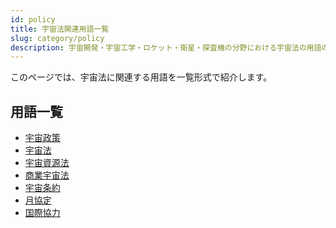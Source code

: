 ```yaml
---
id: policy
title: 宇宙法関連用語一覧
slug: category/policy
description: 宇宙開発・宇宙工学・ロケット・衛星・探査機の分野における宇宙法の用語の一覧です．意味・定義・概要・説明ページへと移ることができます．
---
```



<Head>
  <script type="application/ld+json">
    {`{
      "@context": "https://schema.org",
      "@type": "DefinedTerm",
      "name": "宇宙法関連用語一覧",
      "inDefinedTermSet": "https://www.space-portal.org",
      "termCode": "category/policy",
      "description": "宇宙開発・宇宙工学・ロケット・衛星・探査機の分野における宇宙法用語の一覧です．意味・定義・概要・説明ページへと移ることができます．",
      "url": "https://www.space-portal.org/docs/category/policy"
    }`}
  </script>
</Head>

このページでは、宇宙法に関連する用語を一覧形式で紹介します。

## 用語一覧

- [宇宙政策](docs/policy/space-policy)
- [宇宙法](docs/policy/space-law)
- [宇宙資源法](docs/policy/space-resources-law)
- [商業宇宙法](docs/policy/commercial-space-law)
- [宇宙条約](docs/policy/outer-space-treaty)
- [月協定](docs/policy/moon-agreement)
- [国際協力](docs/policy/international-cooperation)
